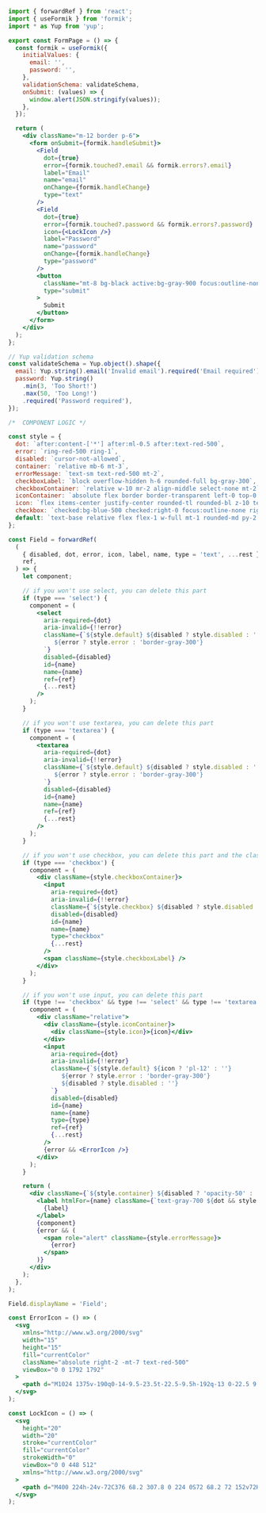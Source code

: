 ```jsx
import { forwardRef } from 'react';
import { useFormik } from 'formik';
import * as Yup from 'yup';

export const FormPage = () => {
  const formik = useFormik({
    initialValues: {
      email: '',
      password: '',
    },
    validationSchema: validateSchema,
    onSubmit: (values) => {
      window.alert(JSON.stringify(values));
    },
  });

  return (
    <div className="m-12 border p-6">
      <form onSubmit={formik.handleSubmit}>
        <Field
          dot={true}
          error={formik.touched?.email && formik.errors?.email}
          label="Email"
          name="email"
          onChange={formik.handleChange}
          type="text"
        />
        <Field
          dot={true}
          error={formik.touched?.password && formik.errors?.password}
          icon={<LockIcon />}
          label="Password"
          name="password"
          onChange={formik.handleChange}
          type="password"
        />
        <button
          className="mt-8 bg-black active:bg-gray-900 focus:outline-none text-white rounded px-4 py-1"
          type="submit"
        >
          Submit
        </button>
      </form>
    </div>
  );
};

// Yup validation schema
const validateSchema = Yup.object().shape({
  email: Yup.string().email('Invalid email').required('Email required'),
  password: Yup.string()
    .min(3, 'Too Short!')
    .max(50, 'Too Long!')
    .required('Password required'),
});

/*  COMPONENT LOGIC */

const style = {
  dot: `after:content-['*'] after:ml-0.5 after:text-red-500`,
  error: `ring-red-500 ring-1`,
  disabled: `cursor-not-allowed`,
  container: `relative mb-6 mt-3`,
  errorMessage: `text-sm text-red-500 mt-2`,
  checkboxLabel: `block overflow-hidden h-6 rounded-full bg-gray-300`,
  checkboxContainer: `relative w-10 mr-2 align-middle select-none mt-2`,
  iconContainer: `absolute flex border border-transparent left-0 top-0 h-full w-10`,
  icon: `flex items-center justify-center rounded-tl rounded-bl z-10 text-gray-400 text-lg h-full w-full`,
  checkbox: `checked:bg-blue-500 checked:right-0 focus:outline-none right-4 duration-200 ease-in absolute block w-6 h-6 rounded-full bg-white border-4 appearance-none cursor-pointer`,
  default: `text-base relative flex flex-1 w-full mt-1 rounded-md py-2 px-4 bg-white text-gray-700 placeholder-gray-400 text-base focus:outline-none focus:ring-1 focus:border-transparent border`,
};

const Field = forwardRef(
  (
    { disabled, dot, error, icon, label, name, type = 'text', ...rest },
    ref,
  ) => {
    let component;

    // if you won't use select, you can delete this part
    if (type === 'select') {
      component = (
        <select
          aria-required={dot}
          aria-invalid={!!error}
          className={`${style.default} ${disabled ? style.disabled : ''}
             ${error ? style.error : 'border-gray-300'}
          `}
          disabled={disabled}
          id={name}
          name={name}
          ref={ref}
          {...rest}
        />
      );
    }

    // if you won't use textarea, you can delete this part
    if (type === 'textarea') {
      component = (
        <textarea
          aria-required={dot}
          aria-invalid={!!error}
          className={`${style.default} ${disabled ? style.disabled : ''}
             ${error ? style.error : 'border-gray-300'}
          `}
          disabled={disabled}
          id={name}
          name={name}
          ref={ref}
          {...rest}
        />
      );
    }

    // if you won't use checkbox, you can delete this part and the classes checkbox, checkboxContainer and checkboxLabel
    if (type === 'checkbox') {
      component = (
        <div className={style.checkboxContainer}>
          <input
            aria-required={dot}
            aria-invalid={!!error}
            className={`${style.checkbox} ${disabled ? style.disabled : ''}`}
            disabled={disabled}
            id={name}
            name={name}
            type="checkbox"
            {...rest}
          />
          <span className={style.checkboxLabel} />
        </div>
      );
    }

    // if you won't use input, you can delete this part
    if (type !== 'checkbox' && type !== 'select' && type !== 'textarea') {
      component = (
        <div className="relative">
          <div className={style.iconContainer}>
            <div className={style.icon}>{icon}</div>
          </div>
          <input
            aria-required={dot}
            aria-invalid={!!error}
            className={`${style.default} ${icon ? 'pl-12' : ''}
               ${error ? style.error : 'border-gray-300'}
               ${disabled ? style.disabled : ''}
            `}
            disabled={disabled}
            id={name}
            name={name}
            type={type}
            ref={ref}
            {...rest}
          />
          {error && <ErrorIcon />}
        </div>
      );
    }

    return (
      <div className={`${style.container} ${disabled ? 'opacity-50' : ''}`}>
        <label htmlFor={name} className={`text-gray-700 ${dot && style.dot}`}>
          {label}
        </label>
        {component}
        {error && (
          <span role="alert" className={style.errorMessage}>
            {error}
          </span>
        )}
      </div>
    );
  },
);

Field.displayName = 'Field';

const ErrorIcon = () => (
  <svg
    xmlns="http://www.w3.org/2000/svg"
    width="15"
    height="15"
    fill="currentColor"
    className="absolute right-2 -mt-7 text-red-500"
    viewBox="0 0 1792 1792"
  >
    <path d="M1024 1375v-190q0-14-9.5-23.5t-22.5-9.5h-192q-13 0-22.5 9.5t-9.5 23.5v190q0 14 9.5 23.5t22.5 9.5h192q13 0 22.5-9.5t9.5-23.5zm-2-374l18-459q0-12-10-19-13-11-24-11h-220q-11 0-24 11-10 7-10 21l17 457q0 10 10 16.5t24 6.5h185q14 0 23.5-6.5t10.5-16.5zm-14-934l768 1408q35 63-2 126-17 29-46.5 46t-63.5 17h-1536q-34 0-63.5-17t-46.5-46q-37-63-2-126l768-1408q17-31 47-49t65-18 65 18 47 49z" />
  </svg>
);

const LockIcon = () => (
  <svg
    height="20"
    width="20"
    stroke="currentColor"
    fill="currentColor"
    strokeWidth="0"
    viewBox="0 0 448 512"
    xmlns="http://www.w3.org/2000/svg"
  >
    <path d="M400 224h-24v-72C376 68.2 307.8 0 224 0S72 68.2 72 152v72H48c-26.5 0-48 21.5-48 48v192c0 26.5 21.5 48 48 48h352c26.5 0 48-21.5 48-48V272c0-26.5-21.5-48-48-48zm-104 0H152v-72c0-39.7 32.3-72 72-72s72 32.3 72 72v72z" />
  </svg>
);
```
